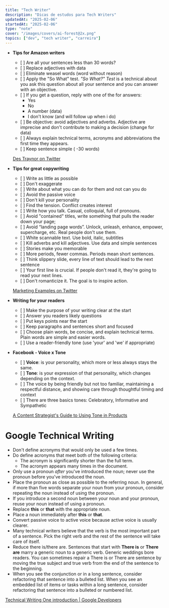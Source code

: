 ```yaml
---
title: "Tech Writer"
description: "Dicas de estudos para Tech Writers"
updatedAt: "2025-02-06"
startedAt: "2025-02-06"
type: "note"
cover: "/images/covers/ai-forest@2x.png"
topics: ["dev", "tech writer", "carreira"]
---
```




- **Tips for Amazon writers**

  - \[ \] Are all your sentences less than 30 words?
  - \[ \] Replace adjectives with data
  - \[ \] Eliminate weasel words (word without reason)
  - \[ \] Apply the "So What" test. _"So What?" Test_ is a technical about you ask this question about all your sentence and you can answer with an objective.
  - \[ \] If you get a question, reply with one of the for answers:
    - Yes
    - No
    - A number (data)
    - I don't know (and will follow up when i do)
  - \[ \] Be objective: avoid adjectives and adverbs. Adjective are imprecise and don't contribute to making a decision (change for data)
  - \[ \] Always explain technical terms, acronyms and abbreviations the first time they appears.
  - \[ \] Keep sentence simple ( -30 words)

  [Des Traynor on Twitter](https://twitter.com/destraynor/status/1258372157706510336)

- **Tips for great copywriting**

  - \[ \] Write as little as possible
  - \[ \] Don't exaggerate
  - \[ \] Write about what you can do for them and not can you do
  - \[ \] Avoid the passive voice
  - \[ \] Don't kill your personality
  - \[ \] Find the tension. Conflict creates interest
  - \[ \] Write how you talk. Casual, colloquial, full of pronouns.
  - \[ \] Avoid "contained" titles, write something that pulls the reader down your page;
  - \[ \] Avoid “landing page words”. Unlock, unleash, enhance, empower, supercharge, etc. Real people don't use them.
  - \[ \] White scannable text. Use bold, italic, subtitles
  - \[ \] Kill adverbs and kill adjectives. Use data and simple sentences
  - \[ \] Stories make you memorable
  - \[ \] More periods, fewer commas. Periods mean short sentences.
  - \[ \] Think slippery slide, every line of text should lead to the next sentence
  - \[ \] Your first line is crucial. If people don't read it, they're going to read your next lines.
  - \[ \] Don't romanticize it. The goal is to inspire action.

  [Marketing Examples on Twitter](https://twitter.com/GoodMarketingHQ/status/1258052549246140416)

- **Writing for your readers**

  - \[ \] Make the purpose of your writing clear at the start
  - \[ \] Answer you readers likely questions
  - \[ \] Put keys points near the start
  - \[ \] Keep paragraphs and sentences short and focused
  - \[ \] Choose plain words, be concise, and explain technical terms. Plain words are simple and easier words.
  - \[ \] Use a reader-friendly tone (use 'your' and 'we' if appropriate)

  [](https://write.co.nz/writes-updated-style-guide-what-we-learned-from-our-clients/)

- **Facebook - Voice x Tone**

  - \[ \] **Voice**: is your personality, which more or less always stays the same.
  - \[ \] **Tone**: is your expression of that personality, which changes depending on the context.
  - \[ \] The voice by being friendly but not too familiar, maintaining a respectful distance, and showing care through thoughtful timing and context
  - \[ \] There are three basics tones: Celebratory, Informative and Sympathetic

  [A Content Strategist's Guide to Using Tone in Products](https://medium.com/facebook-design/a-content-strategists-guide-to-using-tone-in-products-bae168b6534c)

# Google Technical Writing

- Don't define acronyms that would only be used a few times.
- Do define acronyms that meet both of the following criteria:
  - The acronym is significantly shorter than the full term.
  - The acronym appears many times in the document.
- Only use a pronoun *after* you've introduced the noun; never use the pronoun before you've introduced the noun.
- Place the pronoun as close as possible to the referring noun. In general, if more than five words separate your noun from your pronoun, consider repeating the noun instead of using the pronoun.
- If you introduce a second noun between your noun and your pronoun, reuse your noun instead of using a pronoun.
- Replace **this** or **that** with the appropriate noun.
- Place a noun immediately after **this** or **that**.
- Convert passive voice to active voice because active voice is usually clearer.
- Many technical writers believe that the verb is the most important part of a sentence. Pick the right verb and the rest of the sentence will take care of itself.
- Reduce there is/there are. Sentences that start with **There is** or **There are** marry a generic noun to a generic verb. Generic weddings bore readers. You can sometimes repair a There is or There are sentence by moving the true subject and true verb from the end of the sentence to the beginning.
- When you see the conjunction or in a long sentence, consider refactoring that sentence into a bulleted list. When you see an embedded list of items or tasks within a long sentence, consider refactoring that sentence into a bulleted or numbered list.

[Technical Writing One introduction | Google Developers](https://developers.google.com/tech-writing/one)
